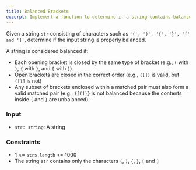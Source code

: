 ```yaml
---
title: Balanced Brackets
excerpt: Implement a function to determine if a string contains balanced brackets
---
```



Given a string `str` consisting of characters such as `'(', ')', '{', '}', '[' and ']'`, determine if the input string is properly balanced.

A string is considered balanced if:

- Each opening bracket is closed by the same type of bracket (e.g., `(` with `)`, `{` with `}`, and `[` with `]`)
- Open brackets are closed in the correct order (e.g., `([])` is valid, but `([)]` is not)
- Any subset of brackets enclosed within a matched pair must also form a valid matched pair (e.g., `{[(])}` is not balanced because the contents inside `{` and `}` are unbalanced).

### Input

- `str: string`: A string

<MDXTestExamples testCases={runTestCases} />

### Constraints

- 1 &lt;= `strs.length` &lt;= 1000
- The string `str` contains only the characters `(`, `)`, `{`, `}`, `[` and `]`
